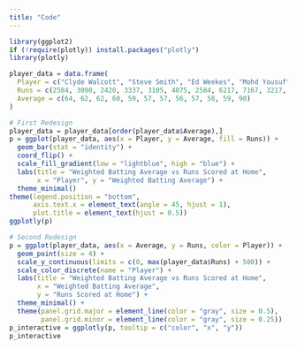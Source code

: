 ```yaml
---
title: "Code"
---
```


```r
library(ggplot2)
if (!require(plotly)) install.packages("plotly")
library(plotly)

player_data = data.frame(
  Player = c("Clyde Walcott", "Steve Smith", "Ed Weekes", "Mohd Yousuf", "Virat Kohli", "Garry Sobers", "H Sutcliffe", "Brian Lara", "M Jayawardane", "CA Pujara", "K Sangakkara" ,"Don Bradman"),
  Runs = c(2584, 3090, 2420, 3337, 3105, 4075, 2584, 6217, 7167, 3217, 6830, 4322),
  Average = c(64, 62, 62, 60, 59, 57, 57, 56, 57, 58, 59, 90)
)

# First Redesign
player_data = player_data[order(player_data$Average),]
p = ggplot(player_data, aes(x = Player, y = Average, fill = Runs)) +
  geom_bar(stat = "identity") +
  coord_flip() + 
  scale_fill_gradient(low = "lightblue", high = "blue") +
  labs(title = "Weighted Batting Average vs Runs Scored at Home",
       x = "Player", y = "Weighted Batting Average") +
  theme_minimal()
theme(legend.position = "bottom",
      axis.text.x = element_text(angle = 45, hjust = 1),
      plot.title = element_text(hjust = 0.5))
ggplotly(p)

# Second Redesign
p = ggplot(player_data, aes(x = Average, y = Runs, color = Player)) +
  geom_point(size = 4) +
  scale_y_continuous(limits = c(0, max(player_data$Runs) + 500)) + 
  scale_color_discrete(name = "Player") +
  labs(title = "Weighted Batting Average vs Runs Scored at Home",
       x = "Weighted Batting Average",
       y = "Runs Scored at Home") +
  theme_minimal() +
  theme(panel.grid.major = element_line(color = "gray", size = 0.5),  
        panel.grid.minor = element_line(color = "gray", size = 0.25)) 
p_interactive = ggplotly(p, tooltip = c("color", "x", "y"))
p_interactive

```
